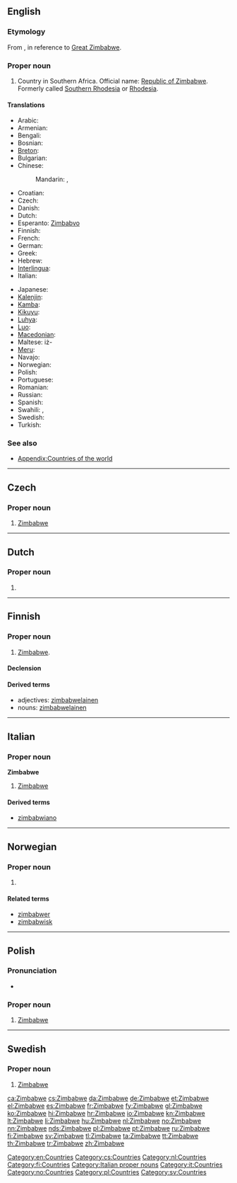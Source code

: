 ==English==
{{wikipedia}}

===Etymology===
From {{etyl|sn}} {{term|dzimba-dze-mabwe||house of stones}}, in reference to [[w:Great Zimbabwe|Great Zimbabwe]]. 

===Proper noun===
{{en-proper noun}}

# Country in Southern Africa. Official name: [[Republic of Zimbabwe]]. Formerly called [[Southern Rhodesia]] or [[Rhodesia]].

====Translations====
{{trans-top|Republic of Zimbabwe}}
* Arabic: {{t|ar|زيمبابوي|m|tr=Ziimbaabwiy}}
* Armenian: {{t-|hy|Զիմբաբվե|tr=Zimbabve}}
* Bengali: {{t-|bn|জিম্বাবুয়ে}}
* Bosnian: {{t-|bs|Zimbabve|m}}
* [[Breton]]: {{t-|br|Zimbabwe|xs=Breton}} {{g|br}}
* Bulgarian: {{t-|bg|Зимбабве}}
* Chinese:
*: Mandarin: {{t-|cmn|津巴布韋|sc=Hani}}, {{t-|cmn|津巴布韦|tr=Jīnbābùwéi|sc=Hani}}
* Croatian: {{t+|hr|Zimbabve|m}}
* Czech: {{t-|cs|Zimbabwe|n}}
* Danish: {{t+|da|Zimbabwe}}
* Dutch: {{t+|nl|Zimbabwe}}
* Esperanto: [[Zimbabvo]]
* Finnish: {{t+|fi|Zimbabwe}}
* French: {{t+|fr|Zimbabwe|m}}
* German: {{t+|de|Simbabwe}}
* Greek: {{t+|el|Ζιμπάμπουε|f}}
* Hebrew: {{t|he|זימבבואה}}
* [[Interlingua]]: {{t-|ia|Zimbabwe|xs=Interlingua}}
* Italian: {{t-|it|Zimbabwe|m}}
{{trans-mid}}
* Japanese: {{t-|ja|ジンバブエ|tr=Jinbabue}}
* [[Kalenjin]]: {{tø|kln|Zimbabwe}}
* [[Kamba]]: {{tø|kam|Zimbabwe}}
* [[Kikuyu]]: {{tø|ki|Zimbabwe}}
* [[Luhya]]: {{tø|luy|Zimbabwe}}
* [[Luo]]: {{tø|luo|Zimbabwe}}
* [[Macedonian]]: {{t+|mk|Зимбабве|n|tr=Zimbábve}}
* Maltese: iż-{{t|mt|Żimbabwe|xs=Maltese}}
* [[Meru]]: {{tø|mer|Zimbabwe}}
* Navajo: {{tø|nv|Hooghan Tsé Bee Ádaalyaaí bikéyah}}
* Norwegian: {{t+|no|Zimbabwe}}
* Polish: {{t+|pl|Zimbabwe}}
* Portuguese: {{t+|pt|Zimbabué}}
* Romanian: {{t-|ro|Zimbabwe}}
* Russian: {{qualifier|indeclinable}} {{t-|ru|Зимбабве|n|tr=Zimbábve}}
* Spanish: {{t+|es|Zimbabue}}
* Swahili: {{t+|sw|bepari|xs=Swahili}}, {{t-|sw|Zimbabwe|xs=Swahili}}
* Swedish: {{t+|sv|Zimbabwe}}
* Turkish: {{t|tr|Zimbabve}}
{{trans-bottom}}

===See also===
* [[Appendix:Countries of the world]]

[[Category:en:Countries]]

----

==Czech==

===Proper noun===
{{cs-proper noun|g=n}}

# [[#English|Zimbabwe]]

[[Category:cs:Countries]]

----

==Dutch==

===Proper noun===
{{head|nl|proper noun|g=n}}

# {{l|en|Zimbabwe}}

[[Category:nl:Countries]]

----

==Finnish==
{{Finnish index|z}}

===Proper noun===
{{head|fi|proper noun|sort=Zimbabve}}

# [[Zimbabwe#English|Zimbabwe]].

====Declension====
{{fi-decl-nalle|Zimbabw|nopl=1}}

====Derived terms====
* adjectives: [[zimbabwelainen]]
* nouns: [[zimbabwelainen]]

[[Category:fi:Countries]]

----

==Italian==
{{wikipedia|lang=it}}

===Proper noun===
'''Zimbabwe''' {{m}}

# [[#English|Zimbabwe]]

====Derived terms====
* [[zimbabwiano]]

[[Category:Italian proper nouns]]
[[Category:it:Countries]]

----

==Norwegian==

===Proper noun===
{{head|no|proper noun}}

# {{l|en|Zimbabwe}}

====Related terms====
* [[zimbabwer]]
* [[zimbabwisk]]

[[Category:no:Countries]]

----

==Polish==

===Pronunciation===
* {{IPA|/z̪imˈbabvɛ/|lang=pl}}

===Proper noun===
{{head|pl|proper noun|g=n|undeclinable}}

# [[#English|Zimbabwe]]

[[Category:pl:Countries]]

----

==Swedish==

===Proper noun===
{{head|sv|proper noun}}

# [[#English|Zimbabwe]]

[[Category:sv:Countries]]

[[ca:Zimbabwe]]
[[cs:Zimbabwe]]
[[da:Zimbabwe]]
[[de:Zimbabwe]]
[[et:Zimbabwe]]
[[el:Zimbabwe]]
[[es:Zimbabwe]]
[[fr:Zimbabwe]]
[[fy:Zimbabwe]]
[[gl:Zimbabwe]]
[[ko:Zimbabwe]]
[[hi:Zimbabwe]]
[[hr:Zimbabwe]]
[[io:Zimbabwe]]
[[kn:Zimbabwe]]
[[lt:Zimbabwe]]
[[li:Zimbabwe]]
[[hu:Zimbabwe]]
[[nl:Zimbabwe]]
[[no:Zimbabwe]]
[[nn:Zimbabwe]]
[[nds:Zimbabwe]]
[[pl:Zimbabwe]]
[[pt:Zimbabwe]]
[[ru:Zimbabwe]]
[[fi:Zimbabwe]]
[[sv:Zimbabwe]]
[[tl:Zimbabwe]]
[[ta:Zimbabwe]]
[[tt:Zimbabwe]]
[[th:Zimbabwe]]
[[tr:Zimbabwe]]
[[zh:Zimbabwe]]